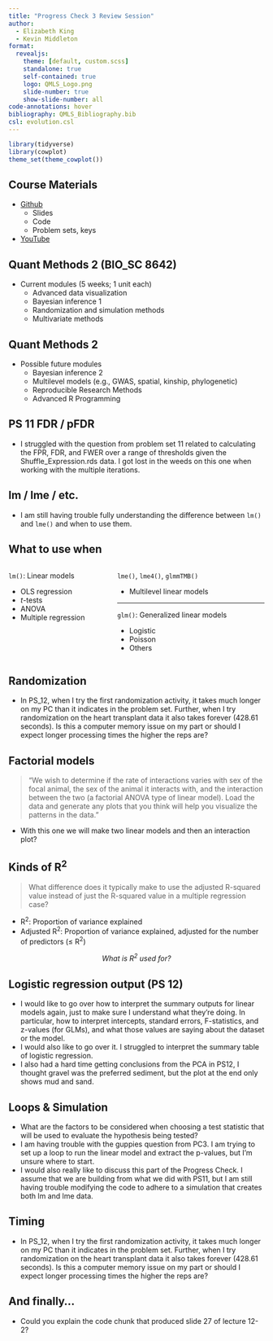 ```yaml
---
title: "Progress Check 3 Review Session"
author:
  - Elizabeth King
  - Kevin Middleton
format:
  revealjs:
    theme: [default, custom.scss]
    standalone: true
    self-contained: true
    logo: QMLS_Logo.png
    slide-number: true
    show-slide-number: all
code-annotations: hover
bibliography: QMLS_Bibliography.bib
csl: evolution.csl
---
```


```r
library(tidyverse)
library(cowplot)
theme_set(theme_cowplot())

```


## Course Materials

- [Github](https://github.com/QM-Life-Sci/QMLS_1)
    - Slides
    - Code
    - Problem sets, keys
- [YouTube](https://www.youtube.com/watch?v=bMRfrufqu28&list=PLeIk-G-wZpqyys1lUuWQDxeMQA1ICncmH)


## Quant Methods 2 (BIO_SC 8642)

- Current modules (5 weeks; 1 unit each)
    - Advanced data visualization
    - Bayesian inference 1
    - Randomization and simulation methods
    - Multivariate methods


## Quant Methods 2

- Possible future modules
    - Bayesian inference 2
    - Multilevel models (e.g., GWAS, spatial, kinship, phylogenetic)
    - Reproducible Research Methods
    - Advanced R Programming


## PS 11 FDR / pFDR

- I struggled with the question from problem set 11 related to calculating the FPR, FDR, and FWER over a range of thresholds given the Shuffle_Expression.rds data. I got lost in the weeds on this one when working with the multiple iterations.


## lm / lme / etc.

- I am still having trouble fully understanding the difference between `lm()` and `lme()` and when to use them.


## What to use when

:::: {.columns}

::: {.column width="40%"}
`lm()`: Linear models

- OLS regression
- *t*-tests
- ANOVA
- Multiple regression 
:::

::: {.column width="60%"}
`lme()`, `lme4()`, `glmmTMB()`

- Multilevel linear models 

---

`glm()`: Generalized linear models

- Logistic
- Poisson
- Others

:::

::::


## Randomization

- In PS_12, when I try the first randomization activity, it takes much longer on my PC than it indicates in the problem set.  Further, when I try randomization on the heart transplant data it also takes forever (428.61 seconds).  Is this a computer memory issue on my part or should I expect longer processing times the higher the reps are? 


## Factorial models

> "We wish to determine if the rate of interactions varies with sex of the focal animal, the sex of the animal it interacts with, and the interaction between the two (a factorial ANOVA type of linear model). Load the data and generate any plots that you think will help you visualize the patterns in the data." 

- With this one we will make two linear models and then an interaction plot? 


## Kinds of R^2^

> What difference does it typically make to use the adjusted R-squared value instead of just the R-squared value in a multiple regression case?

- R^2^: Proportion of variance explained
- Adjusted R^2^: Proportion of variance explained, adjusted for the number of predictors ($\leq$ R^2^)

<center>
*What is R^2^ used for?*
</center>


## Logistic regression output (PS 12)

- I would like to go over how to interpret the summary outputs for linear models again, just to make sure I understand what they're doing. In particular, how to interpret intercepts, standard errors, F-statistics, and z-values (for GLMs), and what those values are saying about the dataset or the model.
- I would also like to go over it. I struggled to interpret the summary table of logistic regression.
- I also had a hard time getting conclusions from the PCA in PS12, I thought gravel was the preferred sediment, but the plot at the end only shows mud and sand.


## Loops & Simulation

- What are the factors to be considered when choosing a test statistic that will be used to evaluate the hypothesis being tested?
- I am having trouble with the guppies question from PC3. I am trying to set up a loop to run the linear model and extract the p-values, but I'm unsure where to start.
- I would also really like to discuss this part of the Progress Check. I assume that we are building from what we did with PS11, but I am still having trouble modifying the code to adhere to a simulation that creates both lm and lme data.


## Timing

- In PS_12, when I try the first randomization activity, it takes much longer on my PC than it indicates in the problem set.  Further, when I try randomization on the heart transplant data it also takes forever (428.61 seconds).  Is this a computer memory issue on my part or should I expect longer processing times the higher the reps are? 


## And finally...

- Could you explain the code chunk that produced slide 27 of lecture 12-2?
